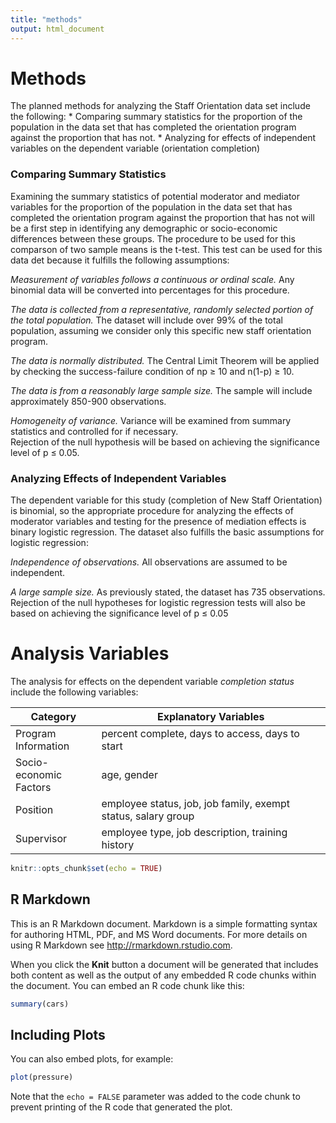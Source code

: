 ```yaml
---
title: "methods"
output: html_document
---
```



# Methods  
The planned methods for analyzing the Staff Orientation data set include the following:
* Comparing summary statistics for the proportion of the population in the data set that has completed the orientation program against the proportion that has not.
* Analyzing for effects of independent variables on the dependent variable (orientation completion)  

### Comparing Summary Statistics
Examining the summary statistics of potential moderator and mediator variables for the proportion of the population in the data set that has completed the orientation program against the proportion that has not will be a first step in identifying any demographic or socio-economic differences between these groups. The procedure to be used for this comparson of two sample means is the t-test. This test can be used for this data det because it fulfills the following assumptions: 

*Measurement of variables follows a continuous or ordinal scale.* Any binomial data will be converted into percentages for this procedure.  

*The data is collected from a representative, randomly selected portion of the total population.* The dataset will include over 99% of the total population, assuming we consider only this specific new staff orientation program. 

*The data is normally distributed.* The Central Limit Theorem will be applied by checking the success-failure condition of np ≥ 10 and n(1-p) ≥ 10.  

*The data is from a reasonably large sample size.* The sample will include approximately 850-900 observations.  

*Homogeneity of variance.* Variance will be examined from summary statistics and controlled for if necessary.  
Rejection of the null hypothesis will be based on achieving the significance level of p ≤ 0.05.  

### Analyzing Effects of Independent Variables  
The dependent variable for this study (completion of New Staff Orientation) is binomial, so the appropriate procedure for analyzing the effects of moderator variables and testing for the presence of mediation effects is binary logistic regression. The dataset also fulfills the basic assumptions for logistic regression:  

*Independence of observations.* All observations are assumed to be independent.  

*A large sample size.* As previously stated, the dataset has 735 observations.  
Rejection of the null hypotheses for logistic regression tests will also be based on achieving the significance level of p ≤ 0.05

# Analysis Variables
The analysis for effects on the dependent variable *completion status* include the following variables:

Category                | Explanatory Variables
----------------------- | --------------------------------------------------------------
Program Information     | percent complete, days to access, days to start
Socio-economic Factors  | age, gender
Position                | employee status, job, job family, exempt status, salary group 
Supervisor              | employee type, job description, training history


```r
knitr::opts_chunk$set(echo = TRUE)
```

## R Markdown

This is an R Markdown document. Markdown is a simple formatting syntax for authoring HTML, PDF, and MS Word documents. For more details on using R Markdown see <http://rmarkdown.rstudio.com>.

When you click the **Knit** button a document will be generated that includes both content as well as the output of any embedded R code chunks within the document. You can embed an R code chunk like this:

```r
summary(cars)
```

## Including Plots

You can also embed plots, for example:

```r
plot(pressure)
```

Note that the `echo = FALSE` parameter was added to the code chunk to prevent printing of the R code that generated the plot.
